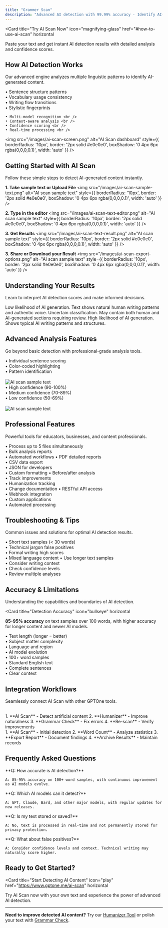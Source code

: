 ```yaml
---
title: "Grammer Scan"
description: "Advanced AI detection with 99.99% accuracy - Identify AI-generated content instantly!"
---
```


<Card
  title="Try AI Scan Now"
  icon="magnifying-glass"
  href="#how-to-use-ai-scan"
  horizontal
>
  Paste your text and get instant AI detection results with detailed analysis and confidence scores.
</Card>

## How AI Detection Works

Our advanced engine analyzes multiple linguistic patterns to identify AI-generated content.

<Columns cols={2}>
  <Card
    title="Pattern Recognition"
    icon="brain"
  >
    • Sentence structure patterns<br />
    • Vocabulary usage consistency  <br />
    • Writing flow transitions<br />
    • Stylistic fingerprints<br />
  </Card>
  <Card
    title="Machine Learning"
    icon="robot"
  >
    
    • Multi-model recognition <br />
    • Context-aware analysis <br />
    • Confidence scoring <br />
    • Real-time processing <br />
  </Card>
</Columns>


<img 
  src="/images/ai-scan-screen.png" 
  alt="AI Scan dashboard"
  style={{
    borderRadius: '10px',
    border: '2px solid #e0e0e0',
    boxShadow: '0 4px 6px rgba(0,0,0,0.1)',
    width: 'auto'
  }}
/>

## Getting Started with AI Scan

Follow these simple steps to detect AI-generated content instantly.

**1. Take sample text or Upload File**
<img 
  src="/images/ai-scan-sample-text.png" 
  alt="AI scan sample text"
  style={{
    borderRadius: '10px',
    border: '2px solid #e0e0e0',
    boxShadow: '0 4px 6px rgba(0,0,0,0.1)',
    width: 'auto'
  }}
/>

**2. Type in the editor**
<img 
  src="/images/ai-scan-text-editor.png" 
  alt="AI scan sample text"
  style={{
    borderRadius: '10px',
    border: '2px solid #e0e0e0',
    boxShadow: '0 4px 6px rgba(0,0,0,0.1)',
    width: 'auto'
  }}
/>

**3. Get Results**
<img 
  src="/images/ai-scan-text-result.png" 
  alt="AI scan sample text"
  style={{
    borderRadius: '10px',
    border: '2px solid #e0e0e0',
    boxShadow: '0 4px 6px rgba(0,0,0,0.1)',
    width: 'auto'
  }}
/>

**3. Share or Download your Result**
<img 
  src="/images/ai-scan-export-options.png" 
  alt="AI scan sample text"
  style={{
    borderRadius: '10px',
    border: '2px solid #e0e0e0',
    boxShadow: '0 4px 6px rgba(0,0,0,0.1)',
    width: 'auto'
  }}
/>


## Understanding Your Results

Learn to interpret AI detection scores and make informed decisions.

<Columns cols={3}>
  <Card
    title="🟢 Human-Likely"
  > 
    Low likelihood of AI generation. Text shows natural human writing patterns and authentic voice.
  </Card>
  <Card
    title="🟡 Mixed Content"
  > 
    Uncertain classification. May contain both human and AI-generated sections requiring review.
  </Card>
  <Card
    title="🔴 AI-Likely" 
  >
    High likelihood of AI generation. Shows typical AI writing patterns and structures.
  </Card>
</Columns>

## Advanced Analysis Features

Go beyond basic detection with professional-grade analysis tools.

<Columns cols={1}>
  <Card
    title="Sentence-Level Analysis"
    icon="magnifying-glass-plus"
  >
    • Individual sentence scoring <br />
    • Color-coded highlighting <br />
    • Pattern identification <br />
  </Card>
  <br />
  <img 
    src="/images/ai-scan-text-score.png" 
    alt="AI scan sample text"
    style={{
      borderRadius: '10px',
      border: '2px solid #e0e0e0',
      boxShadow: '0 4px 6px rgba(0,0,0,0.1)',
      width: 'auto'
    }}
  />
  <br />
  <Card
    title="Confidence Indicators"
    icon="gauge"
  >
    • High confidence (90-100%) <br />
    • Medium confidence (70-89%) <br />
    • Low confidence (50-69%) <br />
  </Card>
  <br /> 
  <img 
    src="/images/ai-scan-text-sentence.png" 
    alt="AI scan sample text"
    style={{
      borderRadius: '10px',
      border: '2px solid #e0e0e0',
      boxShadow: '0 4px 6px rgba(0,0,0,0.1)',
      width: 'auto'
    }}
  />
</Columns>


## Professional Features

Powerful tools for educators, businesses, and content professionals.

<Columns cols={2}>
  <Card
    title="Batch Processing"
    icon="layer-group"
    href="#batch-processing"
  >
    • Process up to 5 files simultaneously <br />
    • Bulk analysis reports <br />
    • Automated workflows
  </Card>
  <Card
    title="Export Options"
    icon="download"
    href="#export-reports"
  >
    • PDF detailed reports <br />
    • CSV data export <br />
    • JSON for developers <br />
    • Custom formatting
  </Card>
  <Card
    title="Comparison Mode"
    icon="arrows-left-right"
    href="#comparison-analysis"
  >
    • Before/after analysis <br />
    • Track improvements <br />
    • Humanization tracking <br />
    • Change documentation
  </Card>
  <Card
    title="API Integration"
    icon="code"
    href="#developer-tools"
  >
    • RESTful API access <br />
    • Webhook integration <br />
    • Custom applications <br />
    • Automated processing
  </Card>
</Columns>

## Troubleshooting & Tips

Common issues and solutions for optimal AI detection results.

<Columns cols={2}>
  <Card
    title="Common Issues"
    icon="triangle-exclamation"
  >
    • Short text samples (< 30 words) <br />
    • Technical jargon false positives  <br />
    • Formal writing high scores <br />
    • Mixed language content
  </Card>
  <Card
    title="Optimization Tips"
    icon="lightbulb"
  >
    • Use longer text samples <br />
    • Consider writing context <br />
    • Check confidence levels <br />
    • Review multiple analyses
  </Card>
</Columns>

## Accuracy & Limitations

Understanding the capabilities and boundaries of AI detection.

<Card
  title="Detection Accuracy"
  icon="bullseye"
  horizontal
>
  **85-95% accuracy** on text samples over 100 words, with higher accuracy for longer content and newer AI models.
</Card>

<Columns cols={2}>
  <Card
    title="Factors Affecting Accuracy"
    icon="chart-mixed"
  >
    • Text length (longer = better) <br />
    • Subject matter complexity <br />
    • Language and region <br />
    • AI model evolution <br />
  </Card>
  <Card
    title="Best Performance"
    icon="trophy"
  >
    • 100+ word samples <br />
    • Standard English text <br />
    • Complete sentences <br />
    • Clear context
  </Card>
</Columns>


## Integration Workflows

Seamlessly connect AI Scan with other GPTOne tools.

<Columns cols={2}>
  <Card
    title="Content Improvement Flow"
    icon="arrow-right"
  >
    <br />
    1. **AI Scan** - Detect artificial content
    2. **Humanizer** - Improve naturalness  
    3. **Grammar Check** - Fix errors
    4. **Re-scan** - Verify improvements
  </Card>
  <Card
    title="Quality Assurance Flow"
    icon="shield-check"
  >
    <br />
    1. **AI Scan** - Initial detection
    2. **Word Count** - Analyze statistics
    3. **Export Report** - Document findings
    4. **Archive Results** - Maintain records
  </Card>
</Columns>

## Frequently Asked Questions

<Columns cols={2}>
  <Card
  >
    **Q: How accurate is AI detection?**
    
    A: 85-95% accuracy on 100+ word samples, with continuous improvement as AI models evolve.
  </Card>
  <Card
  >
    **Q: Which AI models can it detect?**
    
    A: GPT, Claude, Bard, and other major models, with regular updates for new releases.
  </Card>
  <Card
  >
    **Q: Is my text stored or saved?**
    
    A: No, text is processed in real-time and not permanently stored for privacy protection.
  </Card>
  <Card
  >
    **Q: What about false positives?**
    
    A: Consider confidence levels and context. Technical writing may naturally score higher.
  </Card>
</Columns>

## Ready to Get Started?

<Card
  title="Start Detecting AI Content"
  icon="play"
  href="https://www.gptone.me/ai-scan"
  horizontal
>
  Try AI Scan now with your own text and experience the power of advanced AI detection.
</Card>

---

**Need to improve detected AI content?** Try our [Humanizer Tool](/tools/humanizer) or polish your text with [Grammar Check](/tools/grammar-check).